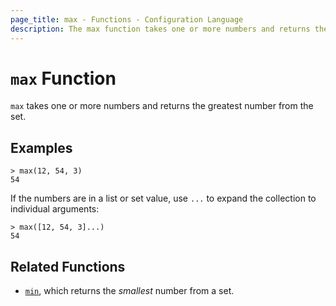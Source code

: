 ```yaml
---
page_title: max - Functions - Configuration Language
description: The max function takes one or more numbers and returns the greatest number.
---
```


# `max` Function

`max` takes one or more numbers and returns the greatest number from the set.

## Examples

```shell-session
> max(12, 54, 3)
54
```

If the numbers are in a list or set value, use `...` to expand the collection
to individual arguments:

```shell-session
> max([12, 54, 3]...)
54
```

## Related Functions

- [`min`](/packer/docs/templates/hcl_templates/functions/numeric/min), which returns the _smallest_ number from a set.
